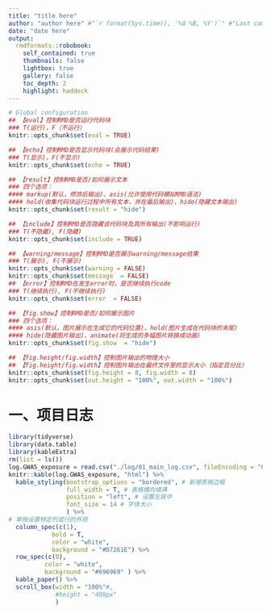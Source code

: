```yaml
---
title: "title here"
author: "author here" #"`r format(Sys.time(), '%d %B, %Y')`" #"Last compiled on `r format(Sys.time(), '%d %B, %Y')`"
date: "date here"
output:
  rmdformats::robobook: 
    self_contained: true
    thumbnails: false
    lightbox: true
    gallery: false
    toc_depth: 2
    highlight: haddock
---
```


```r
# Global configuration
## 【eval】控制RMD是否运行代码块
### T(运行)，F（不运行）
knitr::opts_chunk$set(eval = TRUE)

## 【echo】控制RMD是否显示代码块(会展示代码结果)
### T(显示)，F(不显示)
knitr::opts_chunk$set(echo = TRUE)

## 【result】控制RMD是否/如何展示文本
### 四个选项：
#### markup(默认，修饰后输出)、asis(允许使用代码模拟RMD语法)
#### hold(收集代码块运行过程中所有文本，并在最后输出)、hide(隐藏文本输出)
knitr::opts_chunk$set(result = "hide")

## 【include】控制RMD是否隐藏该代码块及其所有输出(不影响运行)
### T(不隐藏), F(隐藏)
knitr::opts_chunk$set(include = TRUE)

## 【warning/message】控制RMD是否展示warning/message结果
### T(展示), F(不展示)
knitr::opts_chunk$set(warning = FALSE)
knitr::opts_chunk$set(message  = FALSE) 
## 【error】控制RMD在发生error时，是否继续执行code
### T(继续执行), F(不继续执行)
knitr::opts_chunk$set(error  = FALSE) 

## 【fig.show】控制RMD是否/如何展示图片
### 四个选项：
#### asis(默认，图片展示在生成它的代码位置)、hold(图片生成在代码块的末尾)
#### hide(隐藏图片输出)、animate(将生成的多幅图片转换成动画)
knitr::opts_chunk$set(fig.show  = "hide") 

## 【fig.height/fig.width】控制图片输出的物理大小
## 【fig.height/fig.width】控制图片输出在最终文件里的显示大小（指定百分比）
knitr::opts_chunk$set(fig.height = 8, fig.width = 8)
knitr::opts_chunk$set(out.height = "100%", out.width = "100%")
```

# 一、项目日志

```r
library(tidyverse)
library(data.table)
library(kableExtra)
rm(list = ls())
log.GWAS_exposure = read.csv("./log/01_main_log.csv", fileEncoding = "GBK")
knitr::kable(log.GWAS_exposure, "html") %>%
  kable_styling(bootstrap_options = "bordered", # 新增表格边框
                full_width = T, # 表格横向填满
                position = "left", # 设置左居中
                font_size = 14 # 字体大小
                ) %>%
# 单独设置特定列或行的外观
  column_spec(c(1),
            bold = T,
            color = "white",
            background = "#D7261E") %>%
  row_spec(c(0), 
          color = "white", 
          background = "#696969" ) %>%
  kable_paper() %>%
  scroll_box(width = "100%"#, 
             #height = "400px"
             )
```







